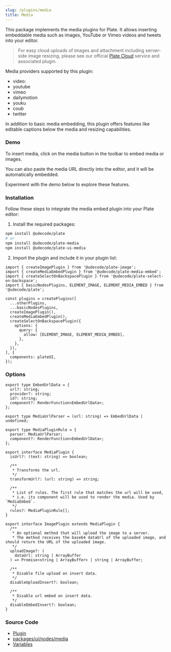 ```yaml
---
slug: /plugins/media
title: Media
---
```


This package implements the media plugins for Plate. It allows inserting
embeddable media such as images, YouTube or Vimeo videos and tweets into your
editor.

> For easy cloud uploads of images and attachment including server-side image resizing, please see our official [Plate Cloud](/docs/guides/cloud) service and associated plugin.


Media providers supported by this plugin:

- video:
- youtube
- vimeo
- dailymotion
- youku
- coub
- twitter



In addition to basic media embedding, this plugin offers features like editable captions below the media and resizing capabilities.

### Demo

To insert media, click on the media button in the toolbar to embed media or images.

You can also paste the media URL directly into the editor, and it will be automatically embedded.

Experiment with the demo below to explore these features.















<MediaSandpack />


### Installation

Follow these steps to integrate the media embed plugin into your Plate editor:


1. Install the required packages:

```bash npm2yarn
npm install @udecode/plate
# or
npm install @udecode/plate-media
npm install @udecode/plate-ui-media
```

2. Import the plugin and include it in your plugin list:

```
import { createImagePlugin } from '@udecode/plate-image';
import { createMediaEmbedPlugin } from '@udecode/plate-media-embed';
import { createSelectOnBackspacePlugin } from '@udecode/plate-select-on-backspace';
import { basicNodesPlugins, ELEMENT_IMAGE, ELEMENT_MEDIA_EMBED } from '@udecode/plate';

const plugins = createPlugins([
  ...otherPlugins,
  ...basicNodesPlugins,
  createImagePlugin(),
  createMediaEmbedPlugin(),
  createSelectOnBackspacePlugin({
    options: {
      query: {
        allow: [ELEMENT_IMAGE, ELEMENT_MEDIA_EMBED],
      },
    },
  }),
], {
  components: plateUI,
});

```


### Options

```tsx
export type EmbedUrlData = {
  url?: string;
  provider?: string;
  id?: string;
  component?: RenderFunction<EmbedUrlData>;
};

export type MediaUrlParser = (url: string) => EmbedUrlData | undefined;

export type MediaPluginRule = {
  parser: MediaUrlParser;
  component?: RenderFunction<EmbedUrlData>;
};

export interface MediaPlugin {
  isUrl?: (text: string) => boolean;

  /**
   * Transforms the url.
   */
  transformUrl?: (url: string) => string;

  /**
   * List of rules. The first rule that matches the url will be used,
   * i.e. its component will be used to render the media. Used by `MediaEmbed`.
   */
  rules?: MediaPluginRule[];
}

export interface ImagePlugin extends MediaPlugin {
  /**
   * An optional method that will upload the image to a server.
   * The method receives the base64 dataUrl of the uploaded image, and should return the URL of the uploaded image.
   */
  uploadImage?: (
    dataUrl: string | ArrayBuffer
  ) => Promise<string | ArrayBuffer> | string | ArrayBuffer;

  /**
   * Disable file upload on insert data.
   */
  disableUploadInsert?: boolean;

  /**
   * Disable url embed on insert data.
   */
  disableEmbedInsert?: boolean;
}
```

### Source Code

- [Plugin](https://github.com/udecode/plate/blob/main/packages/media/src/createMediaEmbedPlugin.ts)
- [packages/ui/nodes/media](https://github.com/udecode/plate/tree/main/packages/ui/nodes/media/src)
- [Variables](https://github.com/udecode/plate/blob/main/examples/src)
